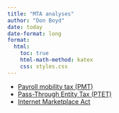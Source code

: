 ```yaml
---
title: "MTA analyses"
author: "Don Boyd"
date: today
date-format: long
format:
  html:
    toc: true
    html-math-method: katex
    css: styles.css
---
```


-   [Payroll mobility tax (PMT)](https://boyd-mta2025-pmt.netlify.app/)
-   [Pass-Through Entity Tax (PTET)](https://boyd-mta2025-ptet.netlify.app/)
-   [Internet Marketplace Act]()
